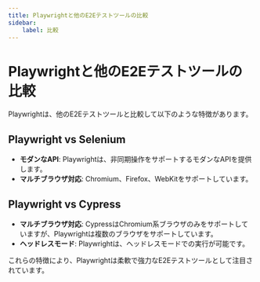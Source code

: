 ```yaml
---
title: Playwrightと他のE2Eテストツールの比較
sidebar:
    label: 比較
---
```


# Playwrightと他のE2Eテストツールの比較

Playwrightは、他のE2Eテストツールと比較して以下のような特徴があります。

## Playwright vs Selenium

- **モダンなAPI**: Playwrightは、非同期操作をサポートするモダンなAPIを提供します。
- **マルチブラウザ対応**: Chromium、Firefox、WebKitをサポートしています。

## Playwright vs Cypress

- **マルチブラウザ対応**: CypressはChromium系ブラウザのみをサポートしていますが、Playwrightは複数のブラウザをサポートしています。
- **ヘッドレスモード**: Playwrightは、ヘッドレスモードでの実行が可能です。

これらの特徴により、Playwrightは柔軟で強力なE2Eテストツールとして注目されています。
